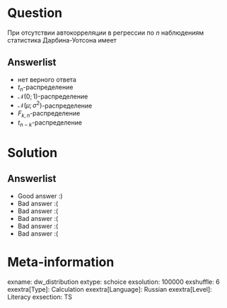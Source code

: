 Question
========
При отсутствии автокорреляции в регрессии по $n$ наблюдениям статистика Дарбина-Уотсона имеет


Answerlist
----------
*  нет верного ответа
*  $t_n$-распределение
*  $\mathcal{N}(0;1)$-распределение
*  $\mathcal{N}(\mu;\sigma^2)$-распределение
*  $F_{k,n}$-распределение
*  $t_{n-k}$-распределение

Solution
========

Answerlist
----------
*  Good answer :)
*  Bad answer :(
*  Bad answer :(
*  Bad answer :(
*  Bad answer :(
*  Bad answer :(

Meta-information
================
exname: dw_distribution
extype: schoice
exsolution: 100000
exshuffle: 6
exextra[Type]: Calculation
exextra[Language]: Russian
exextra[Level]: Literacy
exsection: TS

